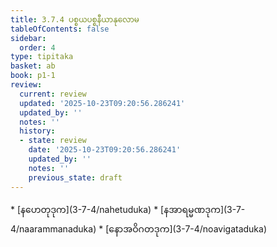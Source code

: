 ```yaml
---
title: 3.7.4 ပစ္စယပစ္စနီယာနုလောမ
tableOfContents: false
sidebar:
  order: 4
type: tipitaka
basket: ab
book: p1-1
review:
  current: review
  updated: '2025-10-23T09:20:56.286241'
  updated_by: ''
  notes: ''
  history:
  - state: review
    date: '2025-10-23T09:20:56.286241'
    updated_by: ''
    notes: ''
    previous_state: draft
---
```



<ReviewStatus review={frontmatter.review} showDetails={true} />

<HypothesisAnnotation frontmatter={frontmatter} />

<DynamicBreadcrumb />



<TableOfContents book="p1-1" section="3.7.4">
* [နဟေတုဒုက](3-7-4/nahetuduka)
* [နအာရမ္မဏဒုက](3-7-4/naarammanaduka)
* [နောအဝိဂတဒုက](3-7-4/noavigataduka)
</TableOfContents>